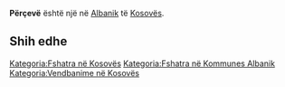 {{Fshat në 
 | Emri                = Përçevë
 | EmriAlt                = 
 | NAME_SHORT_FORM=      
 | NAME_GENERIC=      
 | NAME_SORT_NAME_RO=      PERCEVE
 | FULL_NAME_RO = Përçevë
 | FULL_NAME_ND_RO=Perceve
 | SORT_NAME_RG=PERCEVE
 | FULL_NAME_RG=Përçevë
 | FULL_NAME_ND_RG=Perceve
 | SRP_NAME_SHORT_FORM=      
 | SRP_NAME_GENERIC=      
 | SRP_NAME_SORT_NAME_RO=      
 | SRP_FULL_NAME_RO = 
 | SRP_FULL_NAME_ND_RO=
 | SRP_SORT_NAME_RG=
 | SRP_FULL_NAME_RG=
 | SRP_FULL_NAME_ND_RG=
 | Emri (Rasa dhanore) = 
 | Figura              = 
 | Shteti              = Kosovo
 | Komuna              = Albanik
 | Kodi postar         = 
 | Sipërfaqja          = 

 | Popullsia           = 

 | Regj. i popullsisë  = 
 | Dend. e popullsisë  = 
 | Faqja zyrtare       = 
 <!--- Koordinatat ----> 
 | Gjerësia            = 42.567778
 | Gjatësia            = 20.633056
 | Lartësia            = 
}}
'''Përçevë''' është një [[]] në [[Albanik]] të [[Kosovës]].

<!-- == Gjeografia == -->
<!-- == Historia == -->
<!-- == Demografia == -->
== Shih edhe ==
{{Komuna Albanik}}
{{Kosovo-Administrata-Cung}}

[[Kategoria:Fshatra në Kosovës]]
[[Kategoria:Fshatra në Kommunes Albanik]]
[[Kategoria:Vendbanime në Kosovës]]